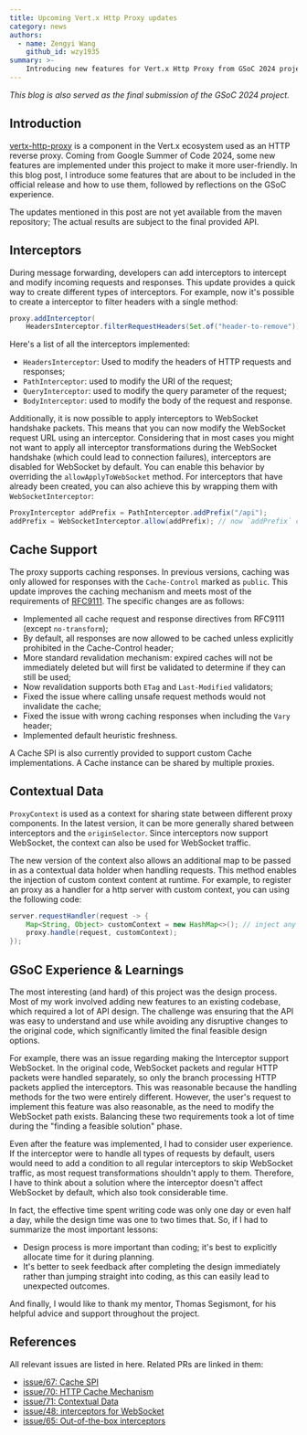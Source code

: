 ```yaml
---
title: Upcoming Vert.x Http Proxy updates
category: news
authors:
  - name: Zengyi Wang
    github_id: wzy1935
summary: >-
    Introducing new features for Vert.x Http Proxy from GSoC 2024 project.
---
```


_This blog is also served as the final submission of the GSoC 2024 project._

## Introduction

[vertx-http-proxy](https://github.com/eclipse-vertx/vertx-http-proxy) is a component in the Vert.x ecosystem used 
as an HTTP reverse proxy. Coming from Google Summer of Code 2024, some new features are implemented under this 
project to make it more user-friendly. In this blog post, I introduce some features that are about to be included
in the official release and how to use them, followed by reflections on the GSoC experience.

<Alert warning>
The updates mentioned in this post are not yet available from the maven repository; The actual results are subject 
to the final provided API.
</Alert>

## Interceptors

During message forwarding, developers can add interceptors to intercept and modify incoming requests and responses. 
This update provides a quick way to create different types of interceptors. For example, now it's possible to create 
a interceptor to filter headers with a single method:

```java
proxy.addInterceptor(
    HeadersInterceptor.filterRequestHeaders(Set.of("header-to-remove")));
```

Here's a list of all the interceptors implemented:

- `HeadersInterceptor`: Used to modify the headers of HTTP requests and responses;
- `PathInterceptor`: used to modify the URI of the request;
- `QueryInterceptor`: used to modify the query parameter of the request;
- `BodyInterceptor`: used to modify the body of the request and response.

Additionally, it is now possible to apply interceptors to WebSocket handshake packets. This means that you can now 
modify the WebSocket request URL using an interceptor. Considering that in most cases you might not want 
to apply all interceptor transformations during the WebSocket handshake (which could lead to connection failures), 
interceptors are disabled for WebSocket by default. You can enable this behavior by overriding the `allowApplyToWebSocket` 
method. For interceptors that have already been created, you can also achieve this by wrapping them with 
`WebSocketInterceptor`:

```java
ProxyInterceptor addPrefix = PathInterceptor.addPrefix("/api");
addPrefix = WebSocketInterceptor.allow(addPrefix); // now `addPrefix` can be applied to WebSocket	
```

## Cache Support 

The proxy supports caching responses. In previous versions, caching was only allowed for responses with the `Cache-Control` 
marked as `public`. This update improves the caching mechanism and meets most of the requirements of 
[RFC9111](https://www.rfc-editor.org/rfc/rfc9111.html). The specific changes are as follows:

- Implemented all cache request and response directives from RFC9111 (except `no-transform`);
- By default, all responses are now allowed to be cached unless explicitly prohibited in the Cache-Control header;
- More standard revalidation mechanism: expired caches will not be immediately deleted but will first be validated to determine if they can still be used;
- Now revalidation supports both `ETag` and `Last-Modified` validators;
- Fixed the issue where calling unsafe request methods would not invalidate the cache;
- Fixed the issue with wrong caching responses when including the `Vary` header;
- Implemented default heuristic freshness.

A Cache SPI is also currently provided to support custom Cache implementations. A Cache instance can be shared by multiple proxies.

## Contextual Data

`ProxyContext` is used as a context for sharing state between different proxy components. In the latest version, it 
can be more generally shared between interceptors and the `originSelector`. Since interceptors now support WebSocket, 
the context can also be used for WebSocket traffic.

The new version of the context also allows an additional map to be passed in as a contextual data holder when handling 
requests. This method enables the injection of custom context content at runtime. For example, to register an proxy 
as a handler for a http server with custom context, you can using the following code:

```java
server.requestHandler(request -> {
    Map<String, Object> customContext = new HashMap<>(); // inject any additional data here
    proxy.handle(request, customContext);
});
```

## GSoC Experience & Learnings

The most interesting (and hard) of this project was the design process. Most of my work involved adding new features 
to an existing codebase, which required a lot of API design. The challenge was ensuring that the API was easy to 
understand and use while avoiding any disruptive changes to the original code, which significantly limited the final 
feasible design options.

For example, there was an issue regarding making the Interceptor support WebSocket. In the original code, WebSocket 
packets and regular HTTP packets were handled separately, so only the branch processing HTTP packets applied the 
interceptors. This was reasonable because the handling methods for the two were entirely different. However, the 
user's request to implement this feature was also reasonable, as the need to modify the WebSocket path exists. 
Balancing these two requirements took a lot of time during the "finding a feasible solution" phase.

Even after the feature was implemented, I had to consider user experience. If the interceptor were to handle all 
types of requests by default, users would need to add a condition to all regular interceptors to skip WebSocket 
traffic, as most request transformations shouldn't apply to them. Therefore, I have to think about a solution where 
the interceptor doesn't affect WebSocket by default, which also took considerable time.

In fact, the effective time spent writing code was only one day or even half a day, while the design time was one 
to two times that. So, if I had to summarize the most important lessons:

- Design process is more important than coding; it's best to explicitly allocate time for it during planning.
- It's better to seek feedback after completing the design immediately rather than jumping straight into coding, as this can easily lead to unexpected outcomes.

And finally, I would like to thank my mentor, Thomas Segismont, for his helpful advice and support throughout the project.

## References

All relevant issues are listed in here. Related PRs are linked in them:

- [issue/67: Cache SPI](https://github.com/eclipse-vertx/vertx-http-proxy/issues/67)
- [issue/70: HTTP Cache Mechanism](https://github.com/eclipse-vertx/vertx-http-proxy/issues/70)
- [issue/71: Contextual Data](https://github.com/eclipse-vertx/vertx-http-proxy/issues/71)
- [issue/48: interceptors for WebSocket](https://github.com/eclipse-vertx/vertx-http-proxy/issues/48)
- [issue/65: Out-of-the-box interceptors](https://github.com/eclipse-vertx/vertx-http-proxy/issues/65)

